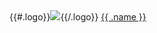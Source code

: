 
```{=html}
<div {{#.id}}id="{{.id}}"{{/.id}} class="card org h-100 g-col-12 g-col-sm-4 g-col-md-3 g-col-xl-2">
   {{#.logo}}<img src="{{.logo}}" class="card-img-top logo" alt=' '>{{/.logo}}
   <a href="community/hubs.qmd#{{.id}}" class="card-link">{{ .name }}</a>
</div>
```

